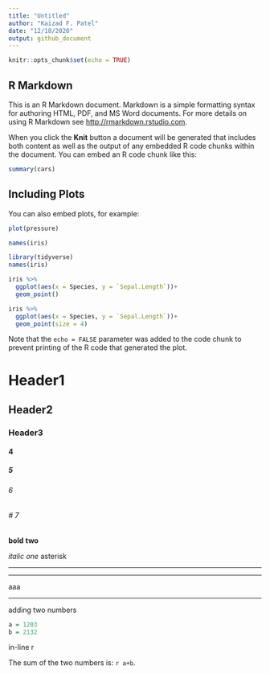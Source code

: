 ```yaml
---
title: "Untitled"
author: "Kaizad F. Patel"
date: "12/18/2020"
output: github_document
---
```


```r
knitr::opts_chunk$set(echo = TRUE)
```

## R Markdown

This is an R Markdown document. Markdown is a simple formatting syntax for authoring HTML, PDF, and MS Word documents. For more details on using R Markdown see <http://rmarkdown.rstudio.com>.

When you click the **Knit** button a document will be generated that includes both content as well as the output of any embedded R code chunks within the document. You can embed an R code chunk like this:

```r
summary(cars)
```

## Including Plots

You can also embed plots, for example:

```r
plot(pressure)
```

```r
names(iris)
```

```r
library(tidyverse)
names(iris)

```

```r
iris %>% 
  ggplot(aes(x = Species, y = `Sepal.Length`))+
  geom_point()

iris %>% 
  ggplot(aes(x = Species, y = `Sepal.Length`))+
  geom_point(size = 4)
```

Note that the `echo = FALSE` parameter was added to the code chunk to prevent printing of the R code that generated the plot.


# Header1
## Header2
### Header3
#### 4
##### 5
###### 6
###### # 7

**bold** **two**

*italic* *one* asterisk

---

***

aaa

---
adding two numbers
```r
a = 1203
b = 2132
```
in-line r 

The sum of the two numbers is: `r a+b`.

